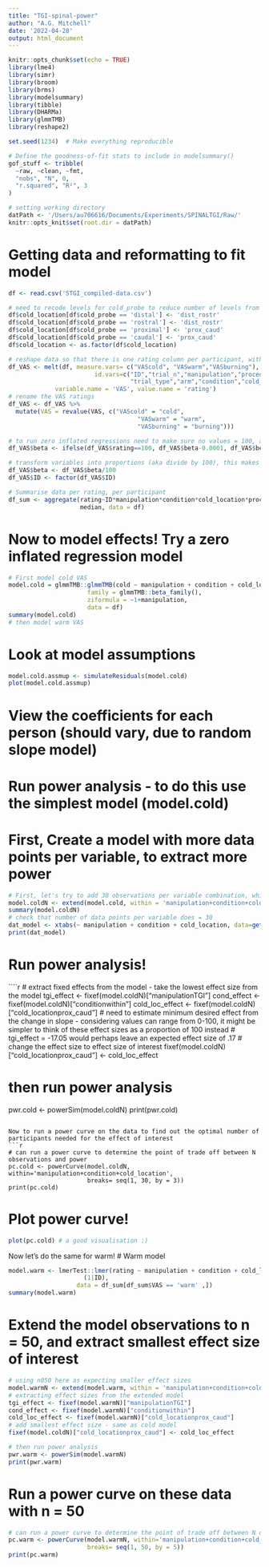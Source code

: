 ```yaml
---
title: "TGI-spinal-power"
author: "A.G. Mitchell"
date: '2022-04-28'
output: html_document
---
```


```r
knitr::opts_chunk$set(echo = TRUE)
library(lme4)
library(simr)
library(broom)
library(brms)
library(modelsummary)
library(tibble)
library(DHARMa)
library(glmmTMB)
library(reshape2)

set.seed(1234)  # Make everything reproducible

# Define the goodness-of-fit stats to include in modelsummary()
gof_stuff <- tribble(
  ~raw, ~clean, ~fmt,
  "nobs", "N", 0,
  "r.squared", "R²", 3
)

# setting working directory
datPath <- '/Users/au706616/Documents/Experiments/SPINALTGI/Raw/'
knitr::opts_knit$set(root.dir = datPath)
```

# Getting data and reformatting to fit model
```r
df <- read.csv('STGI_compiled-data.csv')

# need to recode levels for cold_probe to reduce number of levels from 4 to 2
df$cold_location[df$cold_probe == 'distal'] <- 'dist_rostr' 
df$cold_location[df$cold_probe == 'rostral'] <- 'dist_rostr'
df$cold_location[df$cold_probe == 'proximal'] <- 'prox_caud'
df$cold_location[df$cold_probe == 'caudal'] <- 'prox_caud'
df$cold_location <- as.factor(df$cold_location)

# reshape data so that there is one rating column per participant, with a VAS column = type of rating
df_VAS <- melt(df, measure.vars= c("VAScold", "VASwarm","VASburning"), 
                        id.vars=c("ID","trial_n","manipulation","procedure",
                                  "trial_type","arm","condition","cold_location"),
             variable.name = 'VAS', value.name = 'rating')
# rename the VAS ratings
df_VAS <- df_VAS %>% 
  mutate(VAS = revalue(VAS, c("VAScold" = "cold",
                                    "VASwarm" = "warm",
                                    "VASburning" = "burning")))

# to run zero inflated regressions need to make sure no values = 100, as cannot model them, so simply minus a very small fraction from those values
df_VAS$beta <- ifelse(df_VAS$rating==100, df_VAS$beta-0.0001, df_VAS$beta <- df_VAS$rating)

# transform variables into proportions (aka divide by 100), this makes the effect size estimates more logical
df_VAS$beta <- df_VAS$beta/100
df_VAS$ID <- factor(df_VAS$ID)

# Summarise data per rating, per participant
df_sum <- aggregate(rating~ID*manipulation*condition*cold_location*procedure*VAS, 
                    median, data = df)
```

# Now to model effects! Try a zero inflated regression model
```r
# First model cold VAS
model.cold = glmmTMB::glmmTMB(cold ~ manipulation + condition + cold_location + (1|ID),
                      family = glmmTMB::beta_family(),
                      ziformula = ~1+manipulation,
                      data = df)
summary(model.cold)
# then model warm VAS
```
# Look at model assumptions
```r
model.cold.assmup <- simulateResiduals(model.cold)
plot(model.cold.assmup)
```

# View the coefficients for each person (should vary, due to random slope model)

# Run power analysis - to do this use the simplest model (model.cold)
# First, Create a model with more data points per variable, to extract more power
```r
# First, let's try to add 30 observations per variable combination, which would mean N = 30
model.coldN <- extend(model.cold, within = 'manipulation+condition+cold_location', n=30)
summary(model.coldN)
# check that number of data points per variable does = 30
dat_model <- xtabs(~ manipulation + condition + cold_location, data=getData(model.coldN))
print(dat_model)
```

# Run power analysis!
````r
# extract fixed effects from the model - take the lowest effect size from the model
tgi_effect <- fixef(model.coldN)["manipulationTGI"]
cond_effect <- fixef(model.coldN)["conditionwithin"]
cold_loc_effect <- fixef(model.coldN)["cold_locationprox_caud"]
# need to estimate minimum desired effect from the change in slope - considering values can range from 0-100, it might be simpler to think of these effect sizes as a proportion of 100 instead
# tgi_effect = -17.05 would perhaps leave an expected effect size of .17
# change the effect size to effect size of interest
fixef(model.coldN)["cold_locationprox_caud"] <- cold_loc_effect

# then run power analysis
pwr.cold <- powerSim(model.coldN)
print(pwr.cold)
```

Now to run a power curve on the data to find out the optimal number of participants needed for the effect of interest
```r
# can run a power curve to determine the point of trade off between N observations and power
pc.cold <- powerCurve(model.coldN, within='manipulation+condition+cold_location', 
                      breaks= seq(1, 30, by = 3))
print(pc.cold)
```

# Plot power curve!
```r
plot(pc.cold) # a good visualisation :)
```

Now let's do the same for warm!
# Warm model
```r
model.warm <- lmerTest::lmer(rating ~ manipulation + condition + cold_location +
                     (1|ID),
                   data = df_sum[df_sum$VAS == 'warm' ,])
summary(model.warm)
```

# Extend the model observations to n = 50, and extract smallest effect size of interest
```r
# using n050 here as expecting smaller effect sizes
model.warmN <- extend(model.warm, within = 'manipulation+condition+cold_location', n=50)
# extracting effect sizes from the extended model
tgi_effect <- fixef(model.warmN)["manipulationTGI"]
cond_effect <- fixef(model.warmN)["conditionwithin"]
cold_loc_effect <- fixef(model.warmN)["cold_locationprox_caud"]
# add smallest effect size - same as cold model
fixef(model.coldN)["cold_locationprox_caud"] <- cold_loc_effect

# then run power analysis
pwr.warm <- powerSim(model.warmN)
print(pwr.warm)
```
# Run a power curve on these data with n = 50
```r
# can run a power curve to determine the point of trade off between N observations and power
pc.warm <- powerCurve(model.warmN, within='manipulation+condition+cold_location', 
                      breaks= seq(1, 50, by = 5))
print(pc.warm)
```
